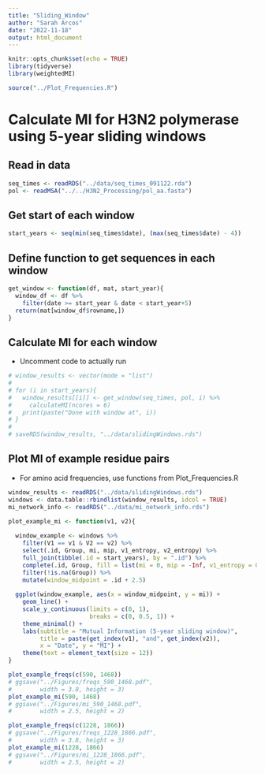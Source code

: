 ```yaml
---
title: "Sliding_Window"
author: "Sarah Arcos"
date: "2022-11-18"
output: html_document
---
```


```r
knitr::opts_chunk$set(echo = TRUE)
library(tidyverse)
library(weightedMI)

source("../Plot_Frequencies.R")
```

# Calculate MI for H3N2 polymerase using 5-year sliding windows

## Read in data

```r
seq_times <- readRDS("../data/seq_times_091122.rda")
pol <- readMSA("../../H3N2_Processing/pol_aa.fasta")
```

## Get start of each window

```r
start_years <- seq(min(seq_times$date), (max(seq_times$date) - 4))
```

## Define function to get sequences in each window

```r
get_window <- function(df, mat, start_year){
  window_df <- df %>%
    filter(date >= start_year & date < start_year+5)
  return(mat[window_df$rowname,])
}
```

## Calculate MI for each window

 - Uncomment code to actually run

```r
# window_results <- vector(mode = "list")
# 
# for (i in start_years){
#   window_results[[i]] <- get_window(seq_times, pol, i) %>%
#     calculateMI(ncores = 6)
#   print(paste("Done with window at", i))
# }
# 
# saveRDS(window_results, "../data/slidingWindows.rds")
```

## Plot MI of example residue pairs

 - For amino acid frequencies, use functions from Plot_Frequencies.R

```r
window_results <- readRDS("../data/slidingWindows.rds")
windows <- data.table::rbindlist(window_results, idcol = TRUE)
mi_network_info <- readRDS("../data/mi_network_info.rds")

plot_example_mi <- function(v1, v2){
  
  window_example <- windows %>%
    filter(V1 == v1 & V2 == v2) %>%
    select(.id, Group, mi, mip, v1_entropy, v2_entropy) %>%
    full_join(tibble(.id = start_years), by = ".id") %>%
    complete(.id, Group, fill = list(mi = 0, mip = -Inf, v1_entropy = 0, v2_entropy = 0)) %>%
    filter(!is.na(Group)) %>%
    mutate(window_midpoint = .id + 2.5)
  
  ggplot(window_example, aes(x = window_midpoint, y = mi)) +
    geom_line() +
    scale_y_continuous(limits = c(0, 1),
                       breaks = c(0, 0.5, 1)) +
    theme_minimal() +
    labs(subtitle = "Mutual Information (5-year sliding window)",
         title = paste(get_index(v1), "and", get_index(v2)),
         x = "Date", y = "MI") +
    theme(text = element_text(size = 12))
}

plot_example_freqs(c(590, 1468))
# ggsave("../Figures/freqs_590_1468.pdf",
#        width = 3.8, height = 3)
plot_example_mi(590, 1468)
# ggsave("../Figures/mi_590_1468.pdf",
#        width = 2.5, height = 2)

plot_example_freqs(c(1228, 1866))
# ggsave("../Figures/freqs_1228_1866.pdf",
#        width = 3.8, height = 3)
plot_example_mi(1228, 1866)
# ggsave("../Figures/mi_1228_1866.pdf",
#        width = 2.5, height = 2)


```



